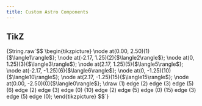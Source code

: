 ```yaml
---
title: Custom Astro Components
---
```


## TikZ


<Tikz>
{String.raw`$$
\begin{tikzpicture}
\node at(0.00, 2.50)(1){$\langle1\rangle$};
\node at(-2.17, 1.25)(2){$\langle2\rangle$};
\node at(0, 1.25)(3){$\langle3\rangle$};
\node at(2.17, 1.25)(5){$\langle5\rangle$};
\node at(-2.17, -1.25)(6){$\langle6\rangle$};
\node at(0, -1.25)(10){$\langle10\rangle$};
\node at(2.17, -1.25)(15){$\langle15\rangle$};
\node at(0.00, -2.50)(0){$\langle0\rangle$};
\draw (1) edge (2) edge (3) edge (5)
    (6) edge (2) edge (3) edge (0)
    (10) edge (2) edge (5) edge (0)
    (15) edge (3) edge (5) edge (0);
\end{tikzpicture}
$$`}
</Tikz>
